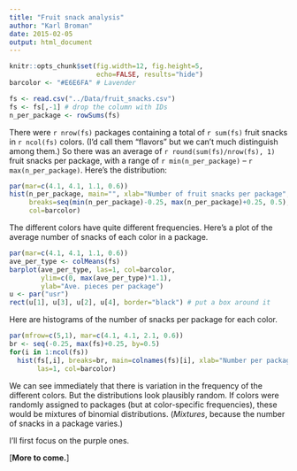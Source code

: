 ```yaml
---
title: "Fruit snack analysis"
author: "Karl Broman"
date: 2015-02-05
output: html_document
---
```


```r
knitr::opts_chunk$set(fig.width=12, fig.height=5,
                      echo=FALSE, results="hide")
barcolor <- "#E6E6FA" # Lavender
```

```r
fs <- read.csv("../Data/fruit_snacks.csv")
fs <- fs[,-1] # drop the column with IDs
n_per_package <- rowSums(fs)
```

There were `r nrow(fs)` packages containing a total of `r sum(fs)`
fruit snacks in `r ncol(fs)` colors. (I'd call them "flavors" but we
can't much distinguish among them.) So there was an average of 
`r round(sum(fs)/nrow(fs), 1)` fruit snacks per package, with a range of
`r min(n_per_package)` &ndash; `r max(n_per_package)`.  Here's the
distribution:

```r
par(mar=c(4.1, 4.1, 1.1, 0.6))
hist(n_per_package, main="", xlab="Number of fruit snacks per package", las=1,
     breaks=seq(min(n_per_package)-0.25, max(n_per_package)+0.25, 0.5),
     col=barcolor)
```

The different colors have quite different frequencies. Here's a plot
of the average number of snacks of each color in a package.

```r
par(mar=c(4.1, 4.1, 1.1, 0.6))
ave_per_type <- colMeans(fs)
barplot(ave_per_type, las=1, col=barcolor,
        ylim=c(0, max(ave_per_type)*1.1),
        ylab="Ave. pieces per package")
u <- par("usr")
rect(u[1], u[3], u[2], u[4], border="black") # put a box around it
```

Here are histograms of the number of snacks per package for each color.

```r
par(mfrow=c(5,1), mar=c(4.1, 4.1, 2.1, 0.6))
br <- seq(-0.25, max(fs)+0.25, by=0.5)
for(i in 1:ncol(fs))
  hist(fs[,i], breaks=br, main=colnames(fs)[i], xlab="Number per package",
       las=1, col=barcolor)
```

We can see immediately that there is variation in the frequency of the
different colors.  But the distributions look plausibly random. If
colors were randomly assigned to packages (but at color-specific
frequencies), these would be mixtures of binomial
distributions. (_Mixtures_, because the number of snacks in a package
varies.)

I'll first focus on the purple ones.

[**More to come.**]
